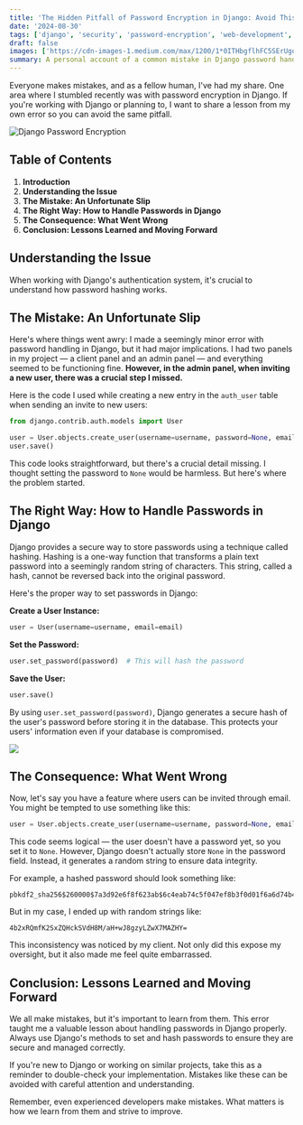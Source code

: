 ```yaml
---
title: 'The Hidden Pitfall of Password Encryption in Django: Avoid This Rookie Mistake'
date: '2024-08-30'
tags: ['django', 'security', 'password-encryption', 'web-development', 'python']
draft: false
images: ['https://cdn-images-1.medium.com/max/1200/1*0ITHbgflhFC5SErUgoMg6g.png']
summary: A personal account of a common mistake in Django password handling, explaining the proper way to handle password encryption and the consequences of incorrect implementation.
---
```


Everyone makes mistakes, and as a fellow human, I've had my share. One area where I stumbled recently was with password encryption in Django. If you're working with Django or planning to, I want to share a lesson from my own error so you can avoid the same pitfall.

![Django Password Encryption](https://cdn-images-1.medium.com/max/1200/1*0ITHbgflhFC5SErUgoMg6g.png)

## Table of Contents

1. **Introduction**
2. **Understanding the Issue**
3. **The Mistake: An Unfortunate Slip**
4. **The Right Way: How to Handle Passwords in Django**
5. **The Consequence: What Went Wrong**
6. **Conclusion: Lessons Learned and Moving Forward**

## Understanding the Issue

When working with Django's authentication system, it's crucial to understand how password hashing works.

<BlogNewsletterForm title="Want more Django security tips?" />

## The Mistake: An Unfortunate Slip

Here's where things went awry: I made a seemingly minor error with password handling in Django, but it had major implications. I had two panels in my project — a client panel and an admin panel — and everything seemed to be functioning fine. **However, in the admin panel, when inviting a new user, there was a crucial step I missed.**

Here is the code I used while creating a new entry in the `auth_user` table when sending an invite to new users:

```python
from django.contrib.auth.models import User

user = User.objects.create_user(username=username, password=None, email=email)
user.save()
```

This code looks straightforward, but there's a crucial detail missing. I thought setting the password to `None` would be harmless. But here's where the problem started.

## The Right Way: How to Handle Passwords in Django

Django provides a secure way to store passwords using a technique called hashing. Hashing is a one-way function that transforms a plain text password into a seemingly random string of characters. This string, called a hash, cannot be reversed back into the original password.

Here's the proper way to set passwords in Django:

**Create a User Instance:**

```python
user = User(username=username, email=email)
```

**Set the Password:**

```python
user.set_password(password)  # This will hash the password
```

**Save the User:**

```python
user.save()
```

By using `user.set_password(password)`, Django generates a secure hash of the user's password before storing it in the database. This protects your users' information even if your database is compromised.

![](https://cdn-images-1.medium.com/max/1200/1*hcnYjiBMfQpe8QI3NbcW-w.png)

## The Consequence: What Went Wrong

Now, let's say you have a feature where users can be invited through email. You might be tempted to use something like this:

```python
user = User.objects.create_user(username=username, password=None, email=email)
```

This code seems logical — the user doesn't have a password yet, so you set it to `None`. However, Django doesn't actually store `None` in the password field. Instead, it generates a random string to ensure data integrity.

For example, a hashed password should look something like:

```
pbkdf2_sha256$260000$7a3d92e6f8f623ab$6c4eab74c5f047ef8b3f0d01f6a6d74b4fbd9d6b530bfe6a0a74aaf7fa79024d
```

But in my case, I ended up with random strings like:

```
4b2xRQmfK2SxZQHckSVdH8M/aH+wJ8gzyLZwX7MAZHY=
```

This inconsistency was noticed by my client. Not only did this expose my oversight, but it also made me feel quite embarrassed.

## Conclusion: Lessons Learned and Moving Forward

We all make mistakes, but it's important to learn from them. This error taught me a valuable lesson about handling passwords in Django properly. Always use Django's methods to set and hash passwords to ensure they are secure and managed correctly.

If you're new to Django or working on similar projects, take this as a reminder to double-check your implementation. Mistakes like these can be avoided with careful attention and understanding.

Remember, even experienced developers make mistakes. What matters is how we learn from them and strive to improve.
